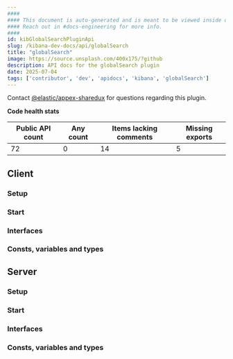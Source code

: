 ```yaml
---
####
#### This document is auto-generated and is meant to be viewed inside our experimental, new docs system.
#### Reach out in #docs-engineering for more info.
####
id: kibGlobalSearchPluginApi
slug: /kibana-dev-docs/api/globalSearch
title: "globalSearch"
image: https://source.unsplash.com/400x175/?github
description: API docs for the globalSearch plugin
date: 2025-07-04
tags: ['contributor', 'dev', 'apidocs', 'kibana', 'globalSearch']
---
```




Contact [@elastic/appex-sharedux](https://github.com/orgs/elastic/teams/appex-sharedux) for questions regarding this plugin.

**Code health stats**

| Public API count  | Any count | Items lacking comments | Missing exports |
|-------------------|-----------|------------------------|-----------------|
| 72 | 0 | 14 | 5 |

## Client

### Setup
<DocDefinitionList data={[globalSearchObj.client.setup]}/>

### Start
<DocDefinitionList data={[globalSearchObj.client.start]}/>

### Interfaces
<DocDefinitionList data={globalSearchObj.client.interfaces}/>

### Consts, variables and types
<DocDefinitionList data={globalSearchObj.client.misc}/>

## Server

### Setup
<DocDefinitionList data={[globalSearchObj.server.setup]}/>

### Start
<DocDefinitionList data={[globalSearchObj.server.start]}/>

### Interfaces
<DocDefinitionList data={globalSearchObj.server.interfaces}/>

### Consts, variables and types
<DocDefinitionList data={globalSearchObj.server.misc}/>


